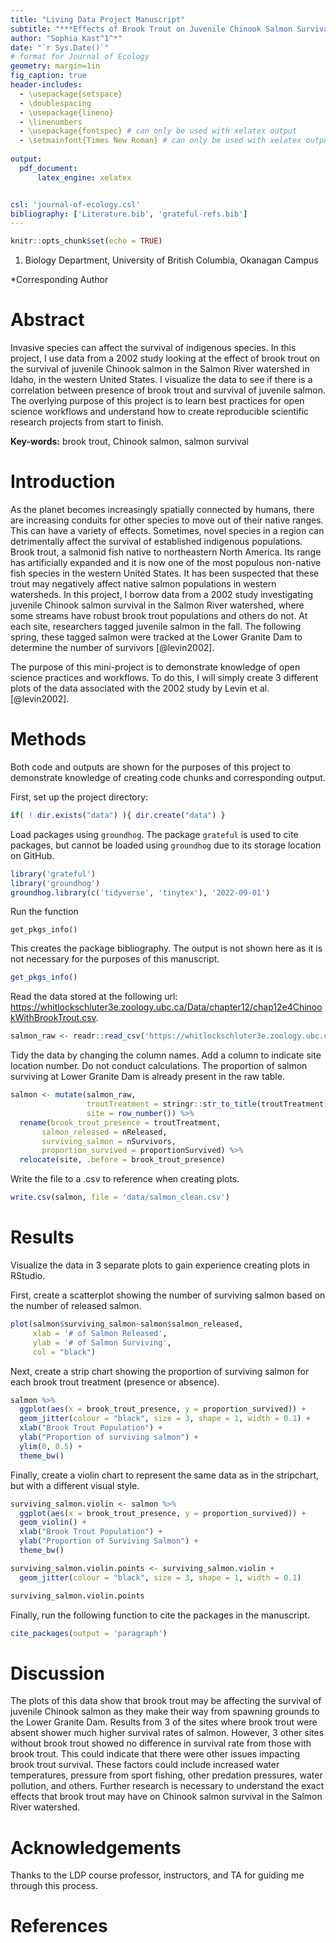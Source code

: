 ```yaml
---
title: "Living Data Project Manuscript"
subtitle: "***Effects of Brook Trout on Juvenile Chinook Salmon Survival***"
author: "Sophia Kast^1^*"
date: "`r Sys.Date()`"
# format for Journal of Ecology
geometry: margin=1in
fig_caption: true
header-includes: 
  - \usepackage{setspace}
  - \doublespacing
  - \usepackage{lineno}
  - \linenumbers
  - \usepackage{fontspec} # can only be used with xelatex output
  - \setmainfont{Times New Roman} # can only be used with xelatex output
  
output: 
  pdf_document:
      latex_engine: xelatex


csl: 'journal-of-ecology.csl'
bibliography: ['Literature.bib', 'grateful-refs.bib']
---
```


```r
knitr::opts_chunk$set(echo = TRUE)
```


1.  Biology Department, University of British Columbia, Okanagan Campus

\*Corresponding Author

\newpage

# Abstract

Invasive species can affect the survival of indigenous species. In this project, I use data from a 2002 study looking at the effect of brook trout on the survival of juvenile Chinook salmon in the Salmon River watershed in Idaho, in the western United States. I visualize the data to see if there is a correlation between presence of brook trout and survival of juvenile salmon. The overlying purpose of this project is to learn best practices for open science workflows and understand how to create reproducible scientific research projects from start to finish.

**Key-words:** brook trout, Chinook salmon, salmon survival

# Introduction

As the planet becomes increasingly spatially connected by humans, there are increasing conduits for other species to move out of their native ranges. This can have a variety of effects. Sometimes, novel species in a region can detrimentally affect the survival of established indigenous populations. Brook trout, a salmonid fish native to northeastern North America. Its range has artificially expanded and it is now one of the most populous non-native fish species in the western United States. It has been suspected that these trout may negatively affect native salmon populations in western watersheds. In this project, I borrow data from a 2002 study investigating juvenile Chinook salmon survival in the Salmon River watershed, where some streams have robust brook trout populations and others do not. At each site, researchers tagged juvenile salmon in the fall. The following spring, these tagged salmon were tracked at the Lower Granite Dam to determine the number of survivors [@levin2002].

The purpose of this mini-project is to demonstrate knowledge of open science practices and workflows. To do this, I will simply create 3 different plots of the data associated with the 2002 study by Levin et al. [@levin2002]. 

# Methods

Both code and outputs are shown for the purposes of this project to demonstrate knowledge of creating code chunks and corresponding output. 

First, set up the project directory: 

```r
if( ! dir.exists("data") ){ dir.create("data") }
```

Load packages using ```groundhog```. The package ```grateful``` is used to cite packages, but cannot be loaded using ```groundhog``` due to its storage location on GitHub. 

```r
library('grateful')
library('groundhog')
groundhog.library(c('tidyverse', 'tinytex'), '2022-09-01')
```

Run the function 
```
get_pkgs_info()
```
This creates the package bibliography. The output is not shown here as it is not necessary for the purposes of this manuscript. 


```r
get_pkgs_info()
```

Read the data stored at the following url: <https://whitlockschluter3e.zoology.ubc.ca/Data/chapter12/chap12e4ChinookWithBrookTrout.csv>. 

```r
salmon_raw <- readr::read_csv('https://whitlockschluter3e.zoology.ubc.ca/Data/chapter12/chap12e4ChinookWithBrookTrout.csv')
```

Tidy the data by changing the column names. Add a column to indicate site location number. Do not conduct calculations. The proportion of salmon surviving at Lower Granite Dam is already present in the raw table. 

```r
salmon <- mutate(salmon_raw,
                 troutTreatment = stringr::str_to_title(troutTreatment),
                 site = row_number()) %>% 
  rename(brook_trout_presence = troutTreatment, 
       salmon_released = nReleased,
       surviving_salmon = nSurvivors,
       proportion_survived = proportionSurvived) %>%
  relocate(site, .before = brook_trout_presence)
```

Write the file to a .csv to reference when creating plots.  

```r
write.csv(salmon, file = 'data/salmon_clean.csv')
```

\newpage

# Results

Visualize the data in 3 separate plots to gain experience creating plots in RStudio. 

First, create a scatterplot showing the number of surviving salmon based on the number of released salmon. 


```r

plot(salmon$surviving_salmon~salmon$salmon_released, 
     xlab = '# of Salmon Released', 
     ylab = '# of Salmon Surviving',
     col = "black")
```

\newpage

Next, create a strip chart showing the proportion of surviving salmon for each brook trout treatment (presence or absence). 


```r

salmon %>%
  ggplot(aes(x = brook_trout_presence, y = proportion_survived)) +
  geom_jitter(colour = "black", size = 3, shape = 1, width = 0.1) +
  xlab("Brook Trout Population") +
  ylab("Proportion of surviving salmon") +
  ylim(0, 0.5) +
  theme_bw()
```

\newpage

Finally, create a violin chart to represent the same data as in the stripchart, but with a different visual style. 


```r

surviving_salmon.violin <- salmon %>% 
  ggplot(aes(x = brook_trout_presence, y = proportion_survived)) +
  geom_violin() +
  xlab("Brook Trout Population") +
  ylab("Proportion of Surviving Salmon") +
  theme_bw()

surviving_salmon.violin.points <- surviving_salmon.violin + 
  geom_jitter(colour = "black", size = 3, shape = 1, width = 0.1)

surviving_salmon.violin.points
```


Finally, run the following function to cite the packages in the manuscript. 

```r
cite_packages(output = 'paragraph')
```

# Discussion

The plots of this data show that brook trout may be affecting the survival of juvenile Chinook salmon as they make their way from spawning grounds to the Lower Granite Dam. Results from 3 of the sites where brook trout were absent shower much higher survival rates of salmon. However, 3 other sites without brook trout showed no difference in survival rate from those with brook trout. This could indicate that there were other issues impacting brook trout survival. These factors could include increased water temperatures, pressure from sport fishing, other predation pressures, water pollution, and others. Further research is necessary to understand the exact effects that brook trout may have on Chinook salmon survival in the Salmon River watershed. 

\newpage

# Acknowledgements

Thanks to the LDP course professor, instructors, and TA for guiding me through this process. 

# References

::: {#refs}
:::


